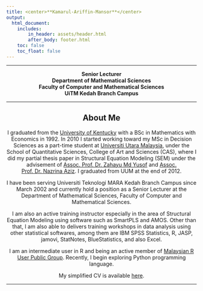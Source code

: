 ---
title: <center>**Kamarul-Ariffin-Mansor**</center>
output:
  html_document: 
    includes:
        in_header: assets/header.html
        after_body: footer.html
    toc: false
    toc_float: false
---
***  

<link rel="stylesheet" href="styles.css" type="text/css">

<!-- <h1><center>Welcome to My Personal Website</center></h1>   -->

<!-- <center>   -->
<!-- <img src="images/profile 3.png" style="width:20%; border:0px solid" align="center">   -->
<!-- </center>   -->

<center>  
<!-- **Kamarul Ariffin Mansor**   -->
**Senior Lecturer**  
**Department of Mathematical Sciences**  
**Faculty of Computer and Mathematical Sciences**  
**UiTM Kedah Branch Campus**  
</center>  
  
---  

<center>

<h2>
About Me
</h2>

I graduated from the [University of Kentucky](https://math.as.uky.edu/) with a BSc in Mathematics with Economics in 1992. In 2010 I started working toward my MSc in Decision Sciences as a part-time student at [Universiti Utara Malaysia](http://sqs.uum.edu.my/), under the School of Quantitative Sciences, College of Art and Sciences (CAS), where I did my partial thesis paper in Structural Equation Modeling (SEM) under the advisement of [Assoc. Prof. Dr. Zahayu Md Yusof](http://experts.uum.edu.my/Researcher_Info.aspx?nopkj=1869) and [Assoc. Prof. Dr. Nazrina Aziz](http://experts.uum.edu.my/Researcher_Info.aspx?nopkj=2237). I graduated from UUM at the end of 2012.  

I have been serving Universiti Teknologi MARA Kedah Branch Campus since March 2002 and currently hold a position as a Senior Lecturer at the Department of Mathematical Sciences, Faculty of Computer and Mathematical Sciences.  

I am also an active training instructor especially in the area of Structural Equation Modeling using software such as SmartPLS and AMOS. Other than that, I am also able to delivers training workshops in data analysis using other statistical softwares, among them are IBM SPSS Statistics, R, JASP, jamovi, StatNotes, BlueStatistics, and also Excel.  

I am an intermediate user in R and being an active member of [Malaysian R User Public Group](https://www.meetup.com/Malaysia-R-User-Group/). Recently, I begin exploring Python programming language.  

My simplified CV is available [here](files/cv-kamarul.pdf).  

</center>
***  
